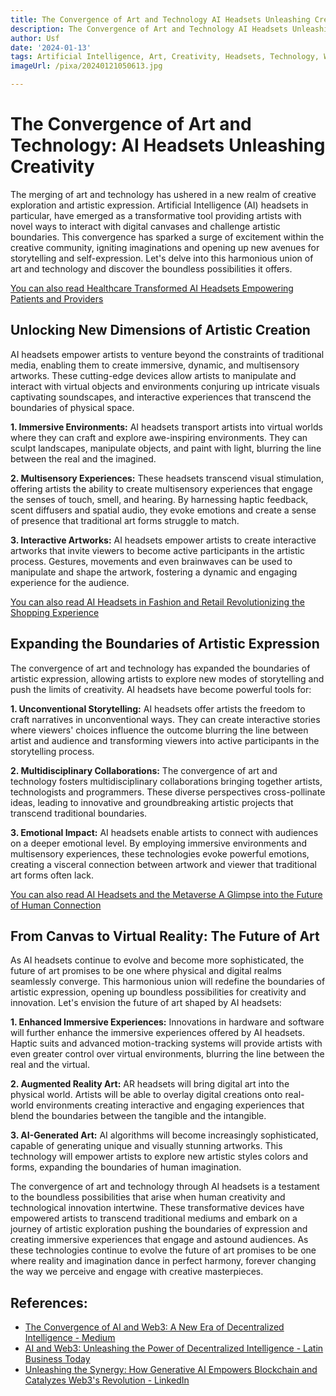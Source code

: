 ```yaml
---
title: The Convergence of Art and Technology AI Headsets Unleashing Creativity
description: The Convergence of Art and Technology AI Headsets Unleashing Creativity
author: Usf
date: '2024-01-13'
tags: Artificial Intelligence, Art, Creativity, Headsets, Technology, Wearables
imageUrl: /pixa/20240121050613.jpg

---
```

# The Convergence of Art and Technology: AI Headsets Unleashing  Creativity

The merging of  art  and technology has ushered in a new realm of creative exploration and artistic expression. Artificial Intelligence (AI) headsets  in particular, have emerged as a transformative  tool  providing artists with novel ways to  interact with digital canvases and challenge artistic boundaries. This convergence has sparked a surge of excitement within the creative community, igniting imaginations and opening up new avenues for storytelling and self-expression. Let's delve into this harmonious union of  art and  technology and discover the boundless possibilities it offers.

[You can  also read Healthcare Transformed AI Headsets  Empowering Patients and Providers](Healthcare%20Transformed%20AI%20Headsets%20Empowering%20Patients%20and%20Providers)


## Unlocking New Dimensions of Artistic Creation

AI headsets empower artists to venture beyond the constraints of traditional media, enabling them to create  immersive, dynamic,  and multisensory artworks. These  cutting-edge devices allow artists to manipulate and  interact with virtual objects and environments conjuring up  intricate visuals captivating soundscapes, and interactive experiences that transcend  the boundaries of physical space.

**1. Immersive Environments:** AI headsets transport artists into virtual  worlds where they can craft and explore awe-inspiring environments. They  can sculpt landscapes, manipulate  objects, and paint  with  light, blurring the line between the real and the imagined.

**2. Multisensory Experiences:** These  headsets transcend visual  stimulation, offering artists the ability to create multisensory experiences that engage the senses of touch, smell, and hearing. By harnessing haptic feedback, scent diffusers  and spatial audio, they evoke emotions and  create a sense of presence that  traditional art  forms struggle to match.

**3. Interactive Artworks:** AI headsets empower artists to create interactive artworks that invite viewers to become active participants in the artistic  process. Gestures, movements and even brainwaves can be used to manipulate and shape the artwork, fostering a dynamic and engaging experience for the audience.

[You can also read AI Headsets in Fashion and Retail Revolutionizing the Shopping Experience](AI%20Headsets%20in%20Fashion%20and%20Retail%20Revolutionizing%20the%20Shopping%20Experience)


## Expanding the Boundaries of Artistic Expression

The convergence of art and technology has expanded the boundaries  of artistic expression, allowing artists to explore  new  modes of storytelling and push the limits of creativity. AI headsets  have become powerful tools for:

**1. Unconventional Storytelling:** AI headsets offer artists the freedom to craft narratives in  unconventional ways. They can create interactive stories where viewers' choices  influence the outcome blurring the line between artist and audience and transforming viewers into active participants in  the storytelling process.

**2. Multidisciplinary Collaborations:** The convergence of  art and technology fosters multidisciplinary collaborations bringing together artists, technologists and  programmers. These  diverse perspectives cross-pollinate ideas, leading to innovative and groundbreaking artistic projects that transcend traditional boundaries.

**3.  Emotional Impact:** AI headsets  enable artists to  connect  with audiences on a deeper emotional level. By employing immersive environments  and multisensory experiences, these technologies evoke powerful emotions, creating a visceral connection between artwork and  viewer that traditional art  forms often lack.

[You can also read AI Headsets and the Metaverse A Glimpse into the Future of Human Connection](AI%20Headsets%20and%20the%20Metaverse%20A%20Glimpse%20into%20the%20Future%20of%20Human%20Connection)


## From Canvas to Virtual  Reality: The Future of Art

As AI headsets continue to evolve and become more sophisticated, the future of art promises to be one where physical and digital realms seamlessly converge. This harmonious union will redefine the boundaries of artistic expression, opening up  boundless  possibilities for creativity and innovation. Let's envision the future of art shaped by AI  headsets:

**1. Enhanced  Immersive Experiences:** Innovations in hardware and software will  further  enhance the immersive experiences offered by AI headsets. Haptic suits and advanced motion-tracking systems  will provide artists with even greater control over virtual environments, blurring the line between the  real and the virtual.

**2. Augmented Reality Art:** AR headsets will bring digital art  into  the physical world. Artists will be able to overlay digital creations onto real-world environments creating interactive  and engaging experiences  that blend  the boundaries between the tangible and the intangible.

**3. AI-Generated Art:** AI algorithms will  become increasingly sophisticated, capable  of  generating unique and visually stunning artworks. This technology will  empower artists to explore new artistic styles colors and forms, expanding the boundaries of  human imagination.

The convergence of art and technology through AI headsets is a testament to the boundless possibilities that arise  when human creativity and technological  innovation intertwine. These transformative devices have empowered artists to  transcend traditional mediums and embark  on a journey of artistic  exploration pushing the boundaries  of expression and creating immersive experiences  that engage and astound audiences. As these technologies continue to evolve the future of art promises to be one where reality and imagination dance in perfect harmony,  forever changing the way we perceive and engage with  creative masterpieces.

## References:
- [The Convergence of AI and Web3: A New Era of Decentralized Intelligence - Medium](https://medium.com/@dhruvil7694/the-convergence-of-ai-and-web3-a-new-era-of-decentralized-intelligence-ca86aef481d)
- [AI and Web3: Unleashing the Power of Decentralized Intelligence - Latin Business Today](https://latinbusinesstoday.com/ai-and-web3-unleashing-the-power-of-decentralized-intelligence/)
- [Unleashing the Synergy: How Generative AI Empowers Blockchain and Catalyzes Web3's Revolution - LinkedIn](https://www.linkedin.com/pulse/unleashing-synergy-how-generative-ai-empowers-web3s-van-der-merwe)

